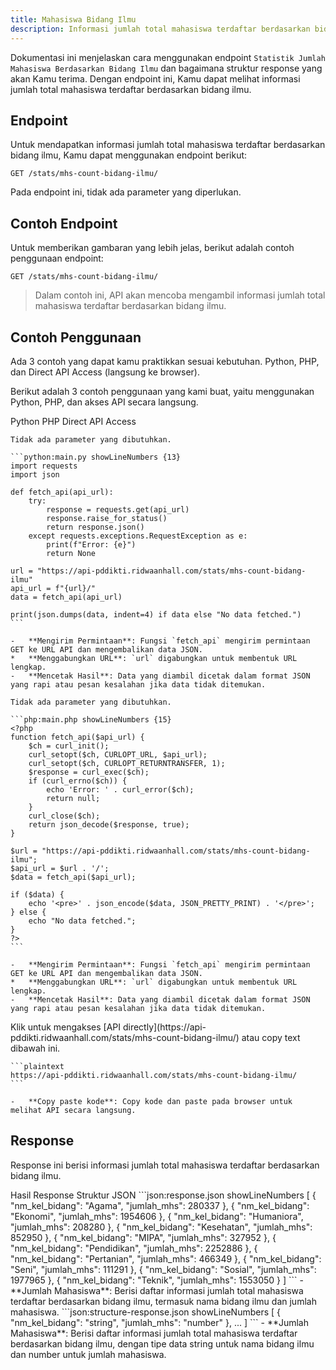 ```yaml
---
title: Mahasiswa Bidang Ilmu
description: Informasi jumlah total mahasiswa terdaftar berdasarkan bidang ilmu.
---
```


Dokumentasi ini menjelaskan cara menggunakan endpoint `Statistik Jumlah Mahasiswa Berdasarkan Bidang Ilmu` dan bagaimana struktur response yang akan Kamu terima. Dengan endpoint ini, Kamu dapat melihat informasi jumlah total mahasiswa terdaftar berdasarkan bidang ilmu.

## Endpoint

Untuk mendapatkan informasi jumlah total mahasiswa terdaftar berdasarkan bidang ilmu, Kamu dapat menggunakan endpoint berikut:

```plaintext
GET /stats/mhs-count-bidang-ilmu/
```

Pada endpoint ini, tidak ada parameter yang diperlukan.

## Contoh Endpoint

Untuk memberikan gambaran yang lebih jelas, berikut adalah contoh penggunaan endpoint:

```plaintext
GET /stats/mhs-count-bidang-ilmu/
```

> Dalam contoh ini, API akan mencoba mengambil informasi jumlah total mahasiswa terdaftar berdasarkan bidang ilmu.

## Contoh Penggunaan

<Note type="danger" title="perhatian!">
  Ada 3 contoh yang dapat kamu praktikkan sesuai kebutuhan. Python, PHP, dan Direct API Access (langsung ke browser).
</Note>

Berikut adalah 3 contoh penggunaan yang kami buat, yaitu menggunakan Python, PHP, dan akses API secara langsung.

<Tabs defaultValue="python" className="pt-5 pb-1">
  <TabsList>
    <TabsTrigger value="python">Python</TabsTrigger>
    <TabsTrigger value="php">PHP</TabsTrigger>
    <TabsTrigger value="direct">Direct API Access</TabsTrigger>
  </TabsList>
  <TabsContent value="python">

    Tidak ada parameter yang dibutuhkan.

    ```python:main.py showLineNumbers {13}
    import requests
    import json

    def fetch_api(api_url):
        try:
            response = requests.get(api_url)
            response.raise_for_status()
            return response.json()
        except requests.exceptions.RequestException as e:
            print(f"Error: {e}")
            return None

    url = "https://api-pddikti.ridwaanhall.com/stats/mhs-count-bidang-ilmu"
    api_url = f"{url}/"
    data = fetch_api(api_url)

    print(json.dumps(data, indent=4) if data else "No data fetched.")
    ```

    -   **Mengirim Permintaan**: Fungsi `fetch_api` mengirim permintaan GET ke URL API dan mengembalikan data JSON.
    *   **Menggabungkan URL**: `url` digabungkan untuk membentuk URL lengkap.
    -   **Mencetak Hasil**: Data yang diambil dicetak dalam format JSON yang rapi atau pesan kesalahan jika data tidak ditemukan.
  </TabsContent>
  <TabsContent value="php">

    Tidak ada parameter yang dibutuhkan.

    ```php:main.php showLineNumbers {15}
    <?php
    function fetch_api($api_url) {
        $ch = curl_init();
        curl_setopt($ch, CURLOPT_URL, $api_url);
        curl_setopt($ch, CURLOPT_RETURNTRANSFER, 1);
        $response = curl_exec($ch);
        if (curl_errno($ch)) {
            echo 'Error: ' . curl_error($ch);
            return null;
        }
        curl_close($ch);
        return json_decode($response, true);
    }

    $url = "https://api-pddikti.ridwaanhall.com/stats/mhs-count-bidang-ilmu";
    $api_url = $url . '/';
    $data = fetch_api($api_url);

    if ($data) {
        echo '<pre>' . json_encode($data, JSON_PRETTY_PRINT) . '</pre>';
    } else {
        echo "No data fetched.";
    }
    ?>
    ```

    -   **Mengirim Permintaan**: Fungsi `fetch_api` mengirim permintaan GET ke URL API dan mengembalikan data JSON.
    *   **Menggabungkan URL**: `url` digabungkan untuk membentuk URL lengkap.
    -   **Mencetak Hasil**: Data yang diambil dicetak dalam format JSON yang rapi atau pesan kesalahan jika data tidak ditemukan.
  </TabsContent>
  <TabsContent value="direct">
    Klik untuk mengakses [API directly](https://api-pddikti.ridwaanhall.com/stats/mhs-count-bidang-ilmu/) atau copy text dibawah ini.

    ```plaintext
    https://api-pddikti.ridwaanhall.com/stats/mhs-count-bidang-ilmu/
    ```

    -   **Copy paste kode**: Copy kode dan paste pada browser untuk melihat API secara langsung.
  </TabsContent>
</Tabs>

## Response

Response ini berisi informasi jumlah total mahasiswa terdaftar berdasarkan bidang ilmu.

<Tabs defaultValue="hasil" className="pt-5 pb-1">
  <TabsList>
    <TabsTrigger value="hasil">Hasil Response</TabsTrigger>
    <TabsTrigger value="struktur">Struktur JSON</TabsTrigger>
  </TabsList>
  <TabsContent value="hasil">
    ```json:response.json showLineNumbers
    [
        {
            "nm_kel_bidang": "Agama",
            "jumlah_mhs": 280337
        },
        {
            "nm_kel_bidang": "Ekonomi",
            "jumlah_mhs": 1954606
        },
        {
            "nm_kel_bidang": "Humaniora",
            "jumlah_mhs": 208280
        },
        {
            "nm_kel_bidang": "Kesehatan",
            "jumlah_mhs": 852950
        },
        {
            "nm_kel_bidang": "MIPA",
            "jumlah_mhs": 327952
        },
        {
            "nm_kel_bidang": "Pendidikan",
            "jumlah_mhs": 2252886
        },
        {
            "nm_kel_bidang": "Pertanian",
            "jumlah_mhs": 466349
        },
        {
            "nm_kel_bidang": "Seni",
            "jumlah_mhs": 111291
        },
        {
            "nm_kel_bidang": "Sosial",
             "jumlah_mhs": 1977965
        },
         {
            "nm_kel_bidang": "Teknik",
             "jumlah_mhs": 1553050
        }
    ]
    ```
    - **Jumlah Mahasiswa**: Berisi daftar informasi jumlah total mahasiswa terdaftar berdasarkan bidang ilmu, termasuk nama bidang ilmu dan jumlah mahasiswa.
  </TabsContent>
  <TabsContent value="struktur">
    ```json:structure-response.json showLineNumbers
    [
       {
            "nm_kel_bidang": "string",
            "jumlah_mhs": "number"
        },
        ...
    ]
    ```
     - **Jumlah Mahasiswa**: Berisi daftar informasi jumlah total mahasiswa terdaftar berdasarkan bidang ilmu, dengan tipe data string untuk nama bidang ilmu dan number untuk jumlah mahasiswa.
  </TabsContent>
</Tabs>